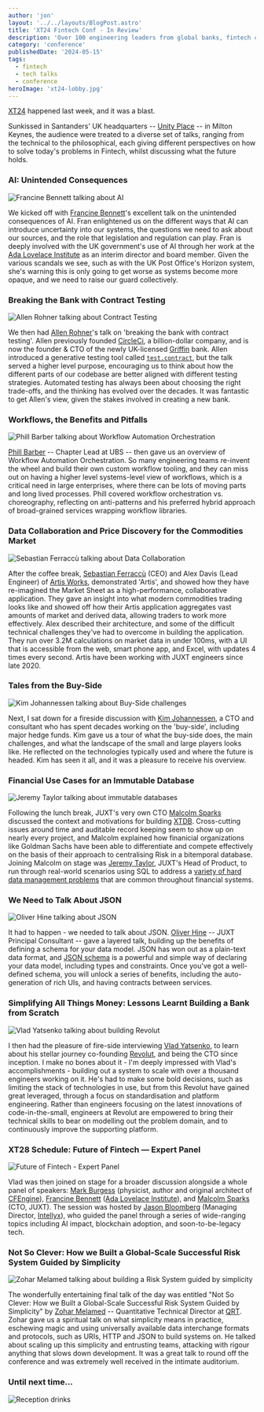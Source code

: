 ```yaml
---
author: 'jon'
layout: '../../layouts/BlogPost.astro'
title: 'XT24 Fintech Conf - In Review'
description: 'Over 100 engineering leaders from global banks, fintech companies and hedge funds met in Milton Keynes to discuss how groundbreaking technology is shaping the future of financial services'
category: 'conference'
publishedDate: '2024-05-15'
tags:
  - fintech
  - tech talks
  - conference
heroImage: 'xt24-lobby.jpg'
---
```



[XT24](https://www.juxt.pro/xt24/) happened last week, and it was a blast.

Sunkissed in Santanders' UK headquarters -- [Unity Place](https://www.unityplace.co.uk/) -- in Milton Keynes, the audience were treated to a diverse set of talks, ranging from the technical to the philosophical, each giving different perspectives on how to solve today's problems in Fintech, whilst discussing what the future holds.

### AI: Unintended Consequences


<Image alt='Francine Bennett talking about AI' src={ai} />

We kicked off with [Francine Bennett](https://www.adalovelaceinstitute.org/person/francine-bennett/)'s excellent talk on the unintended consequences of AI. Fran enlightened us on the different ways that AI can introduce uncertainty into our systems, the questions we need to ask about our sources, and the role that legislation and regulation can play. Fran is deeply involved with the UK government's use of AI through her work at the [Ada Lovelace Institute](https://www.adalovelaceinstitute.org/) as an interim director and board member. Given the various scandals we see, such as with the UK Post Office's Horizon system, she's warning this is only going to get worse as systems become more opaque, and we need to raise our guard collectively.

### Breaking the Bank with Contract Testing


<Image alt='Allen Rohner talking about Contract Testing' src={breaking} />

We then had [Allen Rohner](https://www.linkedin.com/in/allenrohner/)'s talk on 'breaking the bank with contract testing'. Allen previously founded [CircleCi](https://circleci.com/), a billion-dollar company, and is now the founder & CTO of the newly UK-licensed [Griffin](https://griffin.com/) bank. Allen introduced a generative testing tool called [`test.contract`](https://github.com/griffinbank/test.contract), but the talk served a higher level purpose, encouraging us to think about how the different parts of our codebase are better aligned with different testing strategies. Automated testing has always been about choosing the right trade-offs, and the thinking has evolved over the decades. It was fantastic to get Allen's view, given the stakes involved in creating a new bank.

### Workflows, the Benefits and Pitfalls


<Image
  alt='Phill Barber talking about Workflow Automation Orchestration'
  src={workflows}
/>

[Phill Barber](https://www.linkedin.com/in/phill-barber-5b656a21/) -- Chapter Lead at UBS -- then gave us an overview of Workflow Automation Orchestration. So many engineering teams re-invent the wheel and build their own custom workflow tooling, and they can miss out on having a higher level systems-level view of workflows, which is a critical need in large enterprises, where there can be lots of moving parts and long lived processes. Phill covered workflow orchestration vs. choreography, reflecting on anti-patterns and his preferred hybrid approach of broad-grained services wrapping workflow libraries.

### Data Collaboration and Price Discovery for the Commodities Market


<Image
  alt='Sebastian Ferraccù talking about Data Collaboration'
  src={datacollab}
/>

After the coffee break, [Sebastian Ferraccù](https://www.linkedin.com/in/sebastian-ferracc%C3%B9-27b9b71ba/) (CEO) and Alex Davis (Lead Engineer) of [Artis Works](https://www.artis.works/), demonstrated 'Artis', and showed how they have re-imagined the Market Sheet as a high-performance, collaborative application. They gave an insight into what modern commodities trading looks like and showed off how their Artis application aggregates vast amounts of market and derived data, allowing traders to work more effectively. Alex described their architecture, and some of the difficult technical challenges they've had to overcome in building the application. They run over 3.2M calculations on market data in under 100ms, with a UI that is accessible from the web, smart phone app, and Excel, with updates 4 times every second. Artis have been working with JUXT engineers since late 2020.

### Tales from the Buy-Side


<Image alt='Kim Johannessen talking about Buy-Side challenges' src={tales} />

Next, I sat down for a fireside discussion with [Kim Johannessen](https://www.linkedin.com/in/kjohannessen), a CTO and consultant who has spent decades working on the 'buy-side', including major hedge funds. Kim gave us a tour of what the buy-side does, the main challenges, and what the landscape of the small and large players looks like. He reflected on the technologies typically used and where the future is headed. Kim has seen it all, and it was a pleasure to receive his overview.

### Financial Use Cases for an Immutable Database


<Image alt='Jeremy Taylor talking about immutable databases' src={database} />

Following the lunch break, JUXT's very own CTO [Malcolm Sparks](https://www.juxt.pro/team/mal/) discussed the context and motivations for building [XTDB](https://xtdb.com). Cross-cutting issues around time and auditable record keeping seem to show up on nearly every project, and Malcolm explained how finanicial organizations like Goldman Sachs have been able to differentiate and compete effectively on the basis of their approach to centralising Risk in a bitemporal database. Joining Malcolm on stage was [Jeremy Taylor](https://www.juxt.pro/team/jdt/), JUXT's Head of Product, to run through real-world scenarios using SQL to address a [variety of hard data management problems](https://docs.xtdb.com/tutorials/financial-usecase/time-in-finance.html) that are common throughout financial systems.

### We Need to Talk About JSON


<Image alt='Oliver Hine talking about JSON' src={json} />

It had to happen - we needed to talk about JSON. [Oliver Hine](https://www.linkedin.com/in/oliyh/) -- JUXT Principal Consultant -- gave a layered talk, building up the benefits of defining a schema for your data model. JSON has won out as a plain-text data format, and [JSON schema](https://json-schema.org/) is a powerful and simple way of declaring your data model, including types and constraints. Once you've got a well-defined schema, you will unlock a series of benefits, including the auto-generation of rich UIs, and having contracts between services.

### Simplifying All Things Money: Lessons Learnt Building a Bank from Scratch


<Image alt='Vlad Yatsenko talking about building Revolut' src={vlad} />

I then had the pleasure of fire-side interviewing [Vlad Yatsenko](https://www.linkedin.com/in/yatsenko), to learn about his stellar journey co-founding [Revolut](https://www.revolut.com/), and being the CTO since inception. I make no bones about it - I'm deeply impressed with Vlad's accomplishments - building out a system to scale with over a thousand engineers working on it. He's had to make some bold decisions, such as limiting the stack of technologies in use, but from this Revolut have gained great leveraged, through a focus on standardisation and platform engineering. Rather than engineers focusing on the latest innovations of code-in-the-small, engineers at Revolut are empowered to bring their technical skills to bear on modelling out the problem domain, and to continuously improve the supporting platform.

### XT28 Schedule: Future of Fintech — Expert Panel


<Image alt='Future of Fintech - Expert Panel' src={panel} />

Vlad was then joined on stage for a broader discussion alongside a whole panel of speakers: [Mark Burgess](https://www.linkedin.com/in/markburgessoslo/) (physicist, author and original architect of [CFEngine](http://cfengine.com/)), [Francine Bennett](https://www.adalovelaceinstitute.org/person/francine-bennett/) ([Ada Lovelace Institute](https://www.adalovelaceinstitute.org/)), and [Malcolm Sparks](https://www.juxt.pro/team/mal/) (CTO, JUXT). The session was hosted by [Jason Bloomberg](https://www.linkedin.com/in/jasonbloomberg/) (Managing Director, [Intellyx](https://intellyx.com/)), who guided the panel through a series of wide-ranging topics including AI impact, blockchain adoption, and soon-to-be-legacy tech.

### Not So Clever: How we Built a Global-Scale Successful Risk System Guided by Simplicity


<Image
  alt='Zohar Melamed talking about building a Risk System guided by simplicity'
  src={zohar}
/>

The wonderfully entertaining final talk of the day was entitled "Not So Clever: How we Built a Global-Scale Successful Risk System Guided by Simplicity" by [Zohar Melamed](https://www.linkedin.com/in/zohar-melamed-ba7394/) -- Quantitative Technical Director at [QRT](https://www.qube-rt.com/). Zohar gave us a spiritual talk on what simplicity means in practice, eschewing magic and using universally available data interchange formats and protocols, such as URIs, HTTP and JSON to build systems on. He talked about scaling up this simplicity and entrusting teams, attacking with rigour anything that slows down development. It was a great talk to round off the conference and was extremely well received in the intimate auditorium.

### Until next time...


<Image alt='Reception drinks' src={drinks} />
